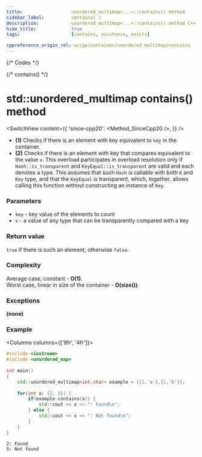 ```yaml
---
title:					unordered_multimap<...>::contains() method
sidebar_label:			contains( )
description:			unordered_multimap<...>::contains() method C++ documentation
hide_title:				true
tags:					[contains, existence, exists]

cppreference_origin_rel: w/cpp/container/unordered_multimap/contains
---
```



{/* Codes */}

{/* contains() */}

# std::unordered_multimap contains() method

<SwitchView content={{
	'since-cpp20': <Method_SinceCpp20 />,
}} />

 - **(1)** Checks if there is an element with key equivalent to `key` in the container.
 - **(2)** Checks if there is an element with key that compares equivalent to the value `x`.
    This overload participates in overload resolution only if `Hash::is_transparent` and `KeyEqual::is_transparent` are valid and each denotes a type.
    This assumes that such `Hash` is callable with both `K` and `Key` type, and that the `KeyEqual` is transparent, which, together, allows calling this function without constructing an instance of `Key`.

### Parameters

 - `key` - key value of the elements to count
 - `x` - a value of any type that can be transparently compared with a key

### Return value

`true` if there is such an element, otherwise `false`.

### Complexity

Average case, constant - **O(1)**.  
Worst case, linear in size of the container - **O(size())**.

### Exceptions

**(none)**

### Example

<Columns columns={['8fr', '4fr']}>
<div>

```cpp title='Main.cpp' showLineNumbers
#include <iostream>
#include <unordered_map>
 
int main()
{
    std::unordered_multimap<int,char> example = {{1,'a'},{2,'b'}};
 
    for(int x: {2, 5}) {
        if(example.contains(x)) {
            std::cout << x << ": Found\n";
        } else {
            std::cout << x << ": Not found\n";
        }
    }
}
```

</div>
<div>

```plaintext title="Output"
2: Found
5: Not found
```

</div>
</Columns>

